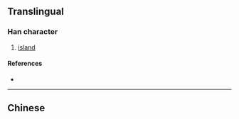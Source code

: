 {{character info/new}}
{{also|嶼}}
==Translingual==

===Han character===
{{Han char|rn=46|rad=山|as=03|sn=6|four=|canj=UYSM|ids=⿰山与}}

# [[island]]

====References====
* {{Han ref|kx=0307.271|hdz=10761.060|uh=5C7F|ud=23679}}

----

==Chinese==
{{zh-see|嶼}}